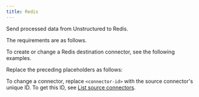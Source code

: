 ```yaml
---
title: Redis
---
```


Send processed data from Unstructured to Redis.

The requirements are as follows.


<RedisPrerequisites />

To create or change a Redis destination connector, see the following examples.


<CodeGroup>
    <RedisAPIRESTCreate />
    <RedisAPIRESTChange />
</CodeGroup>

Replace the preceding placeholders as follows:


<RedisAPIPlaceholders />

To change a connector, replace `<connector-id>` with the source connector's unique ID. 
To get this ID, see [List source connectors](/platform/api/overview#list-source-connectors).